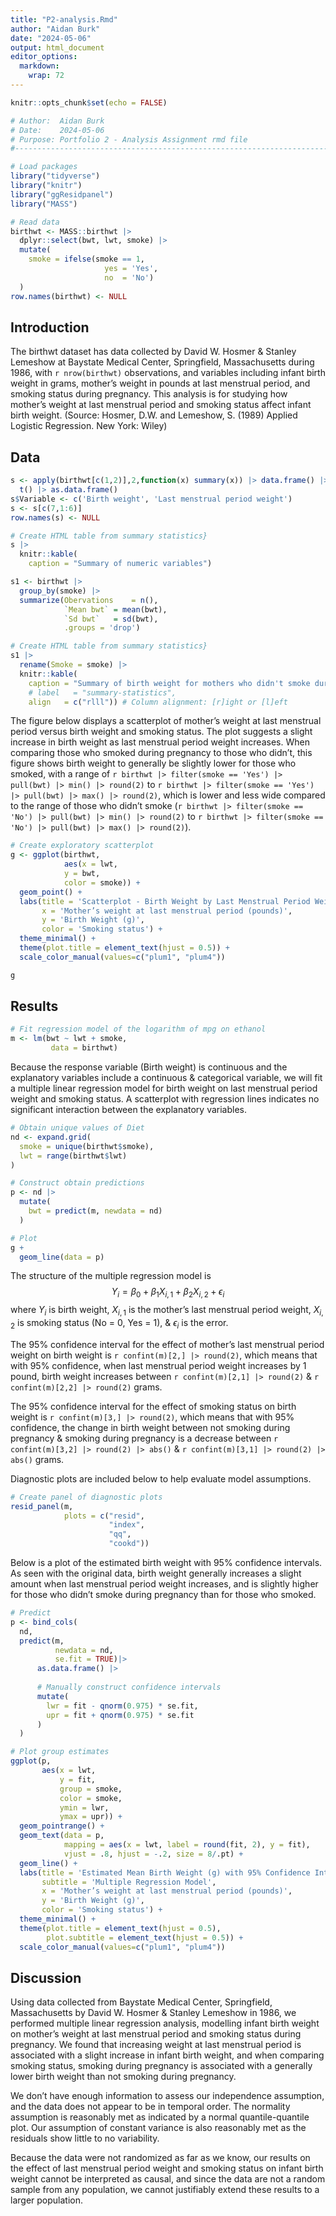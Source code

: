 ```yaml
---
title: "P2-analysis.Rmd"
author: "Aidan Burk"
date: "2024-05-06"
output: html_document
editor_options: 
  markdown: 
    wrap: 72
---
```


```r
knitr::opts_chunk$set(echo = FALSE)
```

```r
# Author:  Aidan Burk
# Date:    2024-05-06
# Purpose: Portfolio 2 - Analysis Assignment rmd file
#-------------------------------------------------------------------------------
```

```r
# Load packages
library("tidyverse")
library("knitr")
library("ggResidpanel")
library("MASS")
```

```r
# Read data
birthwt <- MASS::birthwt |>
  dplyr::select(bwt, lwt, smoke) |>
  mutate(
    smoke = ifelse(smoke == 1,
                     yes = 'Yes',
                     no  = 'No')
  )
row.names(birthwt) <- NULL
```

## Introduction

The birthwt dataset has data collected by David W. Hosmer & Stanley
Lemeshow at Baystate Medical Center, Springfield, Massachusetts during
1986, with `r nrow(birthwt)` observations, and variables including infant birth
weight in grams, mother's weight in pounds at last menstrual period, and
smoking status during pregnancy. This analysis is for studying how
mother's weight at last menstrual period and smoking status affect infant birth
weight. (Source: Hosmer, D.W. and Lemeshow, S. (1989) Applied Logistic
Regression. New York: Wiley)

## Data

```r
s <- apply(birthwt[c(1,2)],2,function(x) summary(x)) |> data.frame() |>
  t() |> as.data.frame()
s$Variable <- c('Birth weight', 'Last menstrual period weight')
s <- s[c(7,1:6)]
row.names(s) <- NULL
```

```r
# Create HTML table from summary statistics}
s |>
  knitr::kable(
    caption = "Summary of numeric variables")
```

```r
s1 <- birthwt |>
  group_by(smoke) |>
  summarize(Obervations    = n(),
            `Mean bwt` = mean(bwt),
            `Sd bwt`   = sd(bwt),
            .groups = 'drop')
```

```r
# Create HTML table from summary statistics}
s1 |>
  rename(Smoke = smoke) |>
  knitr::kable(
    caption = "Summary of birth weight for mothers who didn't smoke during pregnancy & mothers who smoked during pregnancy",
    # label   = "summary-statistics",
    align   = c("rlll")) # Column alignment: [r]ight or [l]eft
```

The figure below displays a scatterplot of mother's weight at last
menstrual period versus birth weight and smoking status. The plot
suggests a slight increase in birth weight as last menstrual period
weight increases. When comparing those who smoked during pregnancy to
those who didn't, this figure shows birth weight to generally be
slightly lower for those who smoked, with a range of
`r birthwt |> filter(smoke == 'Yes') |> pull(bwt) |> min() |> round(2)`
to
`r birthwt |> filter(smoke == 'Yes') |> pull(bwt) |> max() |> round(2)`,
which is lower and less wide compared to the range of those who didn't
smoke
(`r birthwt |> filter(smoke == 'No') |> pull(bwt) |> min() |> round(2)`
to
`r birthwt |> filter(smoke == 'No') |> pull(bwt) |> max() |> round(2)`).

```r
# Create exploratory scatterplot
g <- ggplot(birthwt,
            aes(x = lwt, 
            y = bwt,
            color = smoke)) + 
  geom_point() +
  labs(title = 'Scatterplot - Birth Weight by Last Menstrual Period Weight\n & Smoking Status During Pregnancy',
       x = 'Mother’s weight at last menstrual period (pounds)',
       y = 'Birth Weight (g)',
       color = 'Smoking status') +
  theme_minimal() +
  theme(plot.title = element_text(hjust = 0.5)) +
  scale_color_manual(values=c("plum1", "plum4"))

g
```

## Results

```r
# Fit regression model of the logarithm of mpg on ethanol
m <- lm(bwt ~ lwt + smoke, 
         data = birthwt)
```

Because the response variable (Birth weight) is continuous and the
explanatory variables include a continuous & categorical variable, we
will fit a multiple linear regression model for birth weight on last menstrual
period weight and smoking status. A scatterplot with regression lines
indicates no significant interaction between the explanatory variables.

```r
# Obtain unique values of Diet
nd <- expand.grid(
  smoke = unique(birthwt$smoke),
  lwt = range(birthwt$lwt)
) 

# Construct obtain predictions
p <- nd |>
  mutate(
    bwt = predict(m, newdata = nd)
  )

# Plot
g +
  geom_line(data = p) 

```

The structure of the multiple regression model is
$$Y_i=\beta_0+\beta_1X_{i,1}+\beta_2X_{i,2}+\epsilon_i$$ where $Y_i$ is
birth weight, $X_{i,1}$ is the mother's last menstrual period weight,
$X_{i,2}$ is smoking status (No = 0, Yes = 1), & $\epsilon_i$ is the
error.

The 95% confidence interval for the effect of mother's last menstrual
period weight on birth weight is `r confint(m)[2,] |> round(2)`, which
means that with 95% confidence, when last menstrual period weight
increases by 1 pound, birth weight increases between
`r confint(m)[2,1] |> round(2)` & `r confint(m)[2,2] |> round(2)` grams.

The 95% confidence interval for the effect of smoking status on birth
weight is `r confint(m)[3,] |> round(2)`, which means that with 95%
confidence, the change in birth weight between not smoking during
pregnancy & smoking during pregnancy is a decrease between
`r confint(m)[3,2] |> round(2) |> abs()` &
`r confint(m)[3,1] |> round(2) |> abs()` grams.

Diagnostic plots are included below to help evaluate model assumptions.

```r
# Create panel of diagnostic plots
resid_panel(m,
            plots = c("resid",
                      "index",
                      "qq",
                      "cookd"))
```


Below is a plot of the estimated birth weight with 95% confidence
intervals. As seen with the original data, birth weight generally
increases a slight amount when last menstrual period weight increases,
and is slightly higher for those who didn't smoke during pregnancy than
for those who smoked.

```r
# Predict
p <- bind_cols(
  nd,
  predict(m,
          newdata = nd,
          se.fit = TRUE)|>
      as.data.frame() |>
      
      # Manually construct confidence intervals
      mutate(
        lwr = fit - qnorm(0.975) * se.fit,
        upr = fit + qnorm(0.975) * se.fit
      ) 
  )

# Plot group estimates
ggplot(p,
       aes(x = lwt,
           y = fit,
           group = smoke,
           color = smoke,
           ymin = lwr,
           ymax = upr)) + 
  geom_pointrange() +
  geom_text(data = p,
            mapping = aes(x = lwt, label = round(fit, 2), y = fit),
            vjust = .8, hjust = -.2, size = 8/.pt) +
  geom_line() +
  labs(title = 'Estimated Mean Birth Weight (g) with 95% Confidence Intervals',
       subtitle = 'Multiple Regression Model',
       x = 'Mother’s weight at last menstrual period (pounds)',
       y = 'Birth Weight (g)',
       color = 'Smoking status') +
  theme_minimal() +
  theme(plot.title = element_text(hjust = 0.5),
        plot.subtitle = element_text(hjust = 0.5)) +
  scale_color_manual(values=c("plum1", "plum4"))

```

## Discussion

Using data collected from Baystate Medical Center, Springfield, Massachusetts by David W. Hosmer & Stanley Lemeshow in 1986, we performed multiple
linear regression analysis, modelling infant birth weight
on mother's weight at last menstrual period and smoking status during pregnancy. We found that increasing weight at last menstrual period is associated with a slight increase in infant birth weight, and when comparing smoking status, smoking during pregnancy is associated with a generally lower birth weight than not smoking during pregnancy.

We don't have enough information to assess our independence assumption, and the data does not appear to be in temporal order. The normality assumption is
reasonably met as indicated by a normal quantile-quantile plot. Our
assumption of constant variance is also reasonably met as the residuals
show little to no variability.

Because the data were not randomized as far as we know,
our results on the effect of last menstrual
period weight and smoking status on infant birth weight cannot be
interpreted as causal, and since the data are not a random sample from any population, we cannot
justifiably extend these results to a larger population.
